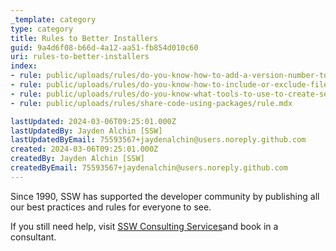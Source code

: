 ```yaml
---
_template: category
type: category
title: Rules to Better Installers
guid: 9a4d6f08-b66d-4a12-aa51-fb854d010c60
uri: rules-to-better-installers
index:
- rule: public/uploads/rules/do-you-know-how-to-add-a-version-number-to-setup-package-in-advanced-installer/rule.mdx
- rule: public/uploads/rules/do-you-know-how-to-include-or-exclude-files-when-syncing-a-folder-in-advanced-installer/rule.mdx
- rule: public/uploads/rules/do-you-know-what-tools-to-use-to-create-setup-packages/rule.mdx
- rule: public/uploads/rules/share-code-using-packages/rule.mdx

lastUpdated: 2024-03-06T09:25:01.000Z
lastUpdatedBy: Jayden Alchin [SSW]
lastUpdatedByEmail: 75593567+jaydenalchin@users.noreply.github.com
created: 2024-03-06T09:25:01.000Z
createdBy: Jayden Alchin [SSW]
createdByEmail: 75593567+jaydenalchin@users.noreply.github.com
---
```

Since 1990, SSW has supported the developer community by publishing all our best practices and rules for everyone to see.

If you still need help, visit [SSW Consulting Services](http&#58;//www.ssw.com.au/ssw/Consulting/Default.aspx)and book in a consultant.
